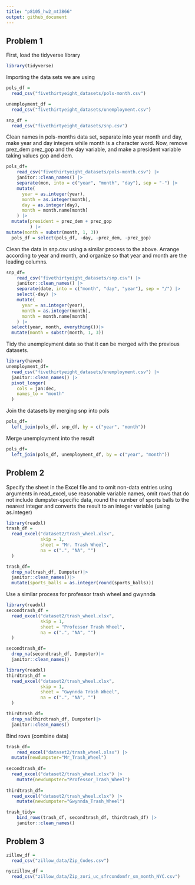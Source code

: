 ```yaml
---
title: "p8105_hw2_mt3866"
output: github_document
---
```


## Problem 1

First, load the tidyverse library

```r
library(tidyverse)
```

Importing the data sets we are using

```r
pols_df =
  read_csv("fivethirtyeight_datasets/pols-month.csv")

unemployment_df =
  read_csv("fivethirtyeight_datasets/unemployment.csv")

snp_df =
  read_csv("fivethirtyeight_datasets/snp.csv")

```

Clean names in pols-months data set, separate into year month and day, make year and day integers while month is a character word. Now, remove prez_dem prez_gop and the day variable, and make a president variable taking values gop and dem.

```r
pols_df=
    read_csv("fivethirtyeight_datasets/pols-month.csv") |>
    janitor::clean_names() |>
    separate(mon, into = c("year", "month", "day"), sep = "-") |>
    mutate(
      year = as.integer(year),
      month = as.integer(month),
      day = as.integer(day),
      month = month.name[month]
    ) |>
  mutate(president = prez_dem + prez_gop
         ) |>
mutate(month = substr(month, 1, 3))
  pols_df = select(pols_df, -day, -prez_dem, -prez_gop)

```

Clean the data in snp.csv using a similar process to the above. Arrange according to year and month, and organize so that year and month are the leading columns.

```r
snp_df=
    read_csv("fivethirtyeight_datasets/snp.csv") |>
    janitor::clean_names() |>
    separate(date, into = c("month", "day", "year"), sep = "/") |>
    select(-day) |>
    mutate(
      year = as.integer(year),
      month = as.integer(month),
      month = month.name[month]
    ) |>
  select(year, month, everything())|>
  mutate(month = substr(month, 1, 3))

```

Tidy the unemployment data so that it can be merged with the previous datasets.
```r
library(haven)
unemployment_df=
  read_csv("fivethirtyeight_datasets/unemployment.csv") |>
  janitor::clean_names() |>
  pivot_longer(
    cols = jan:dec,
    names_to = "month"
  )

```

Join the datasets by merging snp into pols

```r
pols_df=
  left_join(pols_df, snp_df, by = c("year", "month"))
```

Merge unemployment into the result

```r
pols_df=
  left_join(pols_df, unemployment_df, by = c("year", "month"))
```

## Problem 2

Specify the sheet in the Excel file and to omit non-data entries using arguments in read_excel, use reasonable variable names, omit rows that do not include dumpster-specific data, round the number of sports balls to the nearest integer and converts the result to an integer variable (using as.integer)

```r
library(readxl)
trash_df =
  read_excel("dataset2/trash_wheel.xlsx",
             skip = 1,
             sheet = "Mr. Trash Wheel",
             na = c(".", "NA", "")
  )

trash_df=
  drop_na(trash_df, Dumpster)|>
  janitor::clean_names()|>
  mutate(sports_balls = as.integer(round(sports_balls)))

```

Use a similar process for professor trash wheel and gwynnda

```r
library(readxl)
secondtrash_df =
  read_excel("dataset2/trash_wheel.xlsx",
             skip = 1,
             sheet = "Professor Trash Wheel",
             na = c(".", "NA", "")
  )

secondtrash_df=
  drop_na(secondtrash_df, Dumpster)|>
  janitor::clean_names()

library(readxl)
thirdtrash_df =
  read_excel("dataset2/trash_wheel.xlsx",
             skip = 1,
             sheet = "Gwynnda Trash Wheel",
             na = c(".", "NA", "")
  )

thirdtrash_df=
  drop_na(thirdtrash_df, Dumpster)|>
  janitor::clean_names()
```

Bind rows (combine data)

```r
trash_df= 
    read_excel("dataset2/trash_wheel.xlsx") |>
  mutate(newdumpster="Mr_Trash_Wheel")
  
secondtrash_df=
  read_excel("dataset2/trash_wheel.xlsx") |>
    mutate(newdumpster="Professor_Trash_Wheel")
  
thirdtrash_df=
  read_excel("dataset2/trash_wheel.xlsx") |>
    mutate(newdumpster="Gwynnda_Trash_Wheel")

trash_tidy=
    bind_rows(trash_df, secondtrash_df, thirdtrash_df) |>
    janitor::clean_names()

```

## Problem 3

```r
zillow_df =
  read_csv("zillow_data/Zip_Codes.csv")

nyczillow_df =
  read_csv("zillow_data/Zip_zori_uc_sfrcondomfr_sm_month_NYC.csv")
```

